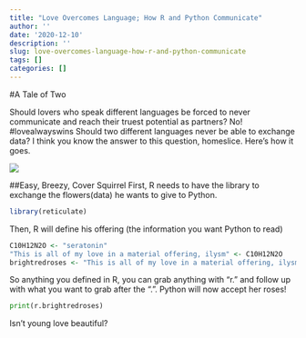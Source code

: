 ```yaml
---
title: "Love Overcomes Language; How R and Python Communicate"
author: ''
date: '2020-12-10'
description: ''
slug: love-overcomes-language-how-r-and-python-communicate
tags: []
categories: []
---
```


#A Tale of Two

Should lovers who speak different languages be forced to never communicate and reach their truest potential as partners? No! #lovealwayswins
Should two different languages never be able to exchange data? I think you know the answer to this question, homeslice.
Here's how it goes.

![](/post/2020-12-10-love-overcomes-language-how-r-and-python-communicate_files/love.PNG)


##Easy, Breezy, Cover Squirrel
First, R needs to have the library to exchange the flowers(data) he wants to give to Python.
```r
library(reticulate)
```

Then, R will define his offering (the information you want Python to read)
```r
C10H12N2O <- "seratonin"
"This is all of my love in a material offering, ilysm" <- C10H12N2O
brightredroses <- "This is all of my love in a material offering, ilysm"
```


So anything you defined in R, you can grab anything with "r." and follow up with what you want to grab after the ".". Python will now accept her roses!
```python
print(r.brightredroses)
```

Isn't young love beautiful?
